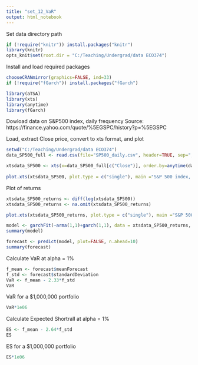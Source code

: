 ---
title: "set_12_VaR"
output: html_notebook
---

Set data directory path
```{r setup, include=FALSE, cache = FALSE}
if (!require("knitr")) install.packages("knitr")
library(knitr)
opts_knit$set(root.dir = "C:/Teaching/Undergrad/data ECO374")
```
 
Install and load required packages
```{r}
chooseCRANmirror(graphics=FALSE, ind=33)
if (!require("fGarch")) install.packages("fGarch")

library(aTSA)
library(xts)
library(anytime)
library(fGarch)
```

Dowload data on S&P500 index, daily frequency
Source: https://finance.yahoo.com/quote/%5EGSPC/history?p=%5EGSPC

Load, extract Close price, convert to xts format, and plot
```{r}
setwd("C:/Teaching/Undergrad/data ECO374")
data_SP500_full <- read.csv(file="SP500_daily.csv", header=TRUE, sep=",")

xtsdata_SP500 <- xts(x=data_SP500_full[c("Close")], order.by=anytime(data_SP500_full$Date))
 
plot.xts(xtsdata_SP500, plot.type = c("single"), main ="S&P 500 index, close price" , legend.loc = "topleft", grid.col="lightgray")
```

Plot of returns
```{r}
xtsdata_SP500_returns <- diff(log(xtsdata_SP500))
xtsdata_SP500_returns <- na.omit(xtsdata_SP500_returns)

plot.xts(xtsdata_SP500_returns, plot.type = c("single"), main ="S&P 500 index, returns" , legend.loc = "topleft", grid.col="lightgray", col="blue")
```

```{r}
model <- garchFit(~arma(1,1)+garch(1,1), data = xtsdata_SP500_returns, trace = FALSE)
summary(model)

forecast <- predict(model, plot=FALSE, n.ahead=10)
summary(forecast)
```

Calculate VaR at alpha = 1%
```{r}
f_mean <- forecast$meanForecast
f_std <- forecast$standardDeviation 
VaR <- f_mean - 2.33*f_std  
VaR
```

VaR for a $1,000,000 portfolio
```{r}
VaR*1e06
```


Calculate Expected Shortrall at alpha = 1%
```{r}
ES <- f_mean - 2.64*f_std
ES
```

ES for a $1,000,000 portfolio
```{r}
ES*1e06
```
